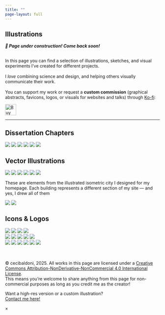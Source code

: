 ```yaml
---
title: ""
page-layout: full
---
```


## Illustrations

***📢  Page under construction! Come back soon! ***
<br><br>

In this page you can find a selection of illustrations, sketches, and visual experiments I've created for different projects.
<br><br>
I *love* combining science and design, and helping others visually communicate their work. 
<br><br>
You can support my work or request a **custom commission** (graphical abstracts, favicons, logos, or visuals for websites and talks) through [Ko-fi](https://ko-fi.com/cecibaldoni):

```{=html}
<a href='https://ko-fi.com/cecibaldoni' target='_blank'>
  <img height='36' style='border:0px;height:36px;' src='https://storage.ko-fi.com/cdn/kofi5.png?v=3' border='0' alt='Buy Me a Coffee at ko-fi.com' />
</a>
```
---

## Dissertation Chapters

```{=html}
<div class="modular-gallery">
  <img src="img/illustrations/chap1.png" class="tile small">
  <img src="img/illustrations/chap2.png" class="tile small">
  <img src="img/illustrations/chap3.png" class="tile small">
  <img src="img/illustrations/front-page.png" class="tile big">
  <img src="img/illustrations/chap4.png" class="tile small">
  <img src="img/illustrations/generaldisc.png" class="tile small">
</div>
```

## Vector Illustrations
```{=html}
<div class="modular-gallery">
  <img src="img/illustrations/animals.png" class="tile small">
  <img src="img/illustrations/hering-shrews.png" class="tile big">
  <img src="img/illustrations/funkyanimals.png" class="tile small">
  <img src="img/illustrations/lady.png" class="tile big">
  <img src="img/illustrations/lady2.png" class="tile small">
  <img src="img/illustrations/lady3.png" class="tile small">
</div>
```

These are elements from the illustrated isometric city I designed for my homepage.
Each building represents a different section of my site — and yes, I drew all of them

```{=html}
<div class="modular-gallery">
  <img src="img/illustrations/city-details.png" class="tile big">
  <img src="img/illustrations/buildings-details.png" class="tile big">
</div>
```


## Icons & Logos
```{=html}
<div class="micro-gallery">
  <img src="img/illustrations/cognition.png" class="tile micro">
  <img src="img/illustrations/brain.png" class="tile micro">
  <img src="img/illustrations/microstructure.png" class="tile micro">
  <img src="img/illustrations/cage.png" class="tile micro">
</div>

<div class="micro-gallery">
  <img src="img/illustrations/climatechange.png" class="tile micro">
  <img src="img/illustrations/deforestation.png" class="tile micro">
  <img src="img/illustrations/eolic.png" class="tile micro">
  <img src="img/illustrations/hunting.png" class="tile micro">
  <img src="img/illustrations/virus.png" class="tile micro">
</div>

<div class="micro-gallery">
  <img src="img/illustrations/join1.svg" class="tile micro">
  <img src="img/illustrations/join2.svg" class="tile micro">
  <img src="img/illustrations/join3.svg" class="tile micro">
  <img src="img/illustrations/join4.svg" class="tile micro">
  <img src="img/illustrations/join5.svg" class="tile micro">
  <img src="img/illustrations/join6.svg" class="tile micro">
</div>
```



<br><br>
© cecibaldoni, 2025. All works in this page are licensed under a [Creative Commons Attribution-NonDerivative-NonCommercial 4.0 International License](https://creativecommons.org/licenses/by-nc-nd/4.0). <br> This means you’re welcome to share anything from this page for non-commercial purposes as long as you credit me as the creator!

<div id="img-popup" class="img-popup hidden">
  <p>
    Want a high-res version or a custom illustration?<br>
    <a href="contact.qmd">Contact me here️!</a>
  </p>
  <span class="close-popup">×</span>
</div>

<script>
  const popup = document.getElementById("img-popup");
  const closeBtn = document.querySelector(".close-popup");

  document.addEventListener("contextmenu", function(e) {
    if (e.target.tagName === "IMG") {
      e.preventDefault();
      popup.classList.remove("hidden");
    }
  });

  closeBtn.addEventListener("click", function() {
    popup.classList.add("hidden");
  });

  document.addEventListener("click", function(e) {
    if (!popup.contains(e.target)) {
      popup.classList.add("hidden");
    }
  });
</script>
